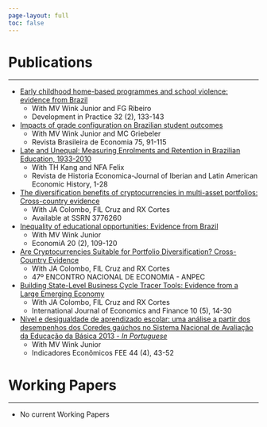 ```yaml
---
page-layout: full
toc: false
---
```


# Publications

---

* [Early childhood home-based programmes and school violence: evidence from Brazil](https://www.pim.saude.rs.gov.br/site/wp-content/uploads/2021/02/UFPEL-Wink-et.-al.-2020.pdf)
  * With MV Wink Junior and FG Ribeiro
  * Development in Practice 32 (2), 133-143

* [Impacts of grade configuration on Brazilian student outcomes](https://www.scielo.br/j/rbe/a/rcxKVPN9mQYyKyXPMvWYRkQ/)
  * With MV Wink Junior and MC Griebeler
  * Revista Brasileira de Economia 75, 91-115
  
* [Late and Unequal: Measuring Enrolments and Retention in Brazilian Education, 1933-2010](https://www.researchgate.net/profile/Thomas-Kang-3/publication/350669456_LATE_AND_UNEQUAL_MEASURING_ENROLMENTS_AND_RETENTION_IN_BRAZILIAN_EDUCATION_1933-2010/links/60ede89016f9f313007f83e3/LATE-AND-UNEQUAL-MEASURING-ENROLMENTS-AND-RETENTION-IN-BRAZILIAN-EDUCATION-1933-2010.pdf)
  * With TH Kang and NFA Felix
  * Revista de Historia Economica-Journal of Iberian and Latin American Economic History, 1-28

* [The diversification benefits of cryptocurrencies in multi-asset portfolios: Cross-country evidence](https://papers.ssrn.com/sol3/papers.cfm?abstract_id=3776260)
  * With JA Colombo, FIL Cruz and RX Cortes
  * Available at SSRN 3776260

* [Inequality of educational opportunities: Evidence from Brazil](https://www.sciencedirect.com/science/article/pii/S1517758018301772)
  * With MV Wink Junior
  * EconomiA 20 (2), 109-120

* [Are Cryptocurrencies Suitable for Portfolio Diversification? Cross-Country Evidence](https://www.anpec.org.br/encontro/2019/submissao/files_I/i8-a2719c2b29132625fa99c7f2b5ed47c3.pdf)
  * With JA Colombo, FIL Cruz and RX Cortes
  * 47º ENCONTRO NACIONAL DE ECONOMIA - ANPEC

* [Building State-Level Business Cycle Tracer Tools: Evidence from a Large Emerging Economy](https://pdfs.semanticscholar.org/6eff/0828992cb3abf6dd506c87cdb866574fe902.pdf)
  * With JA Colombo, FIL Cruz and RX Cortes
  * International Journal of Economics and Finance 10 (5), 14-30
  
* [Nível e desigualdade de aprendizado escolar: uma análise a partir dos desempenhos dos Coredes gaúchos no Sistema Nacional de Avaliação da Educação da Básica 2013 - *In Portuguese*]()
  * With MV Wink Junior
  * Indicadores Econômicos FEE 44 (4), 43-52

# Working Papers

---

* No current Working Papers
